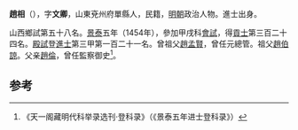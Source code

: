'''趙相'''（{{bd|1427年||？}}），字'''文卿'''，山東兗州府單縣人，民籍，[[明朝|明朝]]政治人物。進士出身。

山西鄉試第五十八名。[[景泰|景泰]]五年（1454年），參加甲戌科[[會試|會試]]，得[[貢士|貢士]]第三百二十四名。[[殿試|殿試]]登[[進士|進士]]第三甲第一百二十一名。曾祖父[[趙孟賢|趙孟賢]]，曾任元總管。祖父[[趙伯諒|趙伯諒]]。父亲[[趙倫|趙倫]]，曾任監察御史<ref>《天一阁藏明代科举录选刊·登科录》（《景泰五年进士登科录》）</ref>。

==参考==
{{reflist}}
{{明朝人物小作品}}
{{景泰五年甲戌科殿試金榜}}